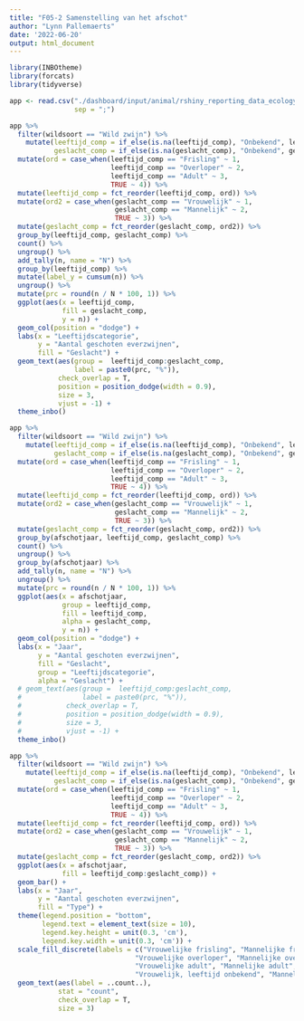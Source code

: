 ```yaml
---
title: "F05-2 Samenstelling van het afschot"
author: "Lynn Pallemaerts"
date: '2022-06-20'
output: html_document
---
```


```r
library(INBOtheme)
library(forcats)
library(tidyverse)
```

```r
app <- read.csv("./dashboard/input/animal/rshiny_reporting_data_ecology.csv",
                sep = ";")
```

```r
app %>%
  filter(wildsoort == "Wild zwijn") %>%
    mutate(leeftijd_comp = if_else(is.na(leeftijd_comp), "Onbekend", leeftijd_comp),
           geslacht_comp = if_else(is.na(geslacht_comp), "Onbekend", geslacht_comp)) %>%
  mutate(ord = case_when(leeftijd_comp == "Frisling" ~ 1,
                         leeftijd_comp == "Overloper" ~ 2,
                         leeftijd_comp == "Adult" ~ 3,
                         TRUE ~ 4)) %>%
  mutate(leeftijd_comp = fct_reorder(leeftijd_comp, ord)) %>%
  mutate(ord2 = case_when(geslacht_comp == "Vrouwelijk" ~ 1,
                          geslacht_comp == "Mannelijk" ~ 2,
                          TRUE ~ 3)) %>%
  mutate(geslacht_comp = fct_reorder(geslacht_comp, ord2)) %>%
  group_by(leeftijd_comp, geslacht_comp) %>%
  count() %>%
  ungroup() %>%
  add_tally(n, name = "N") %>%
  group_by(leeftijd_comp) %>%
  mutate(label_y = cumsum(n)) %>%
  ungroup() %>%
  mutate(prc = round(n / N * 100, 1)) %>%
  ggplot(aes(x = leeftijd_comp,
             fill = geslacht_comp,
             y = n)) +
  geom_col(position = "dodge") +
  labs(x = "Leeftijdscategorie",
       y = "Aantal geschoten everzwijnen",
       fill = "Geslacht") +
  geom_text(aes(group =  leeftijd_comp:geslacht_comp,
                label = paste0(prc, "%")),
            check_overlap = T,
            position = position_dodge(width = 0.9),
            size = 3,
            vjust = -1) +
  theme_inbo()
```

```r
app %>%
  filter(wildsoort == "Wild zwijn") %>%
    mutate(leeftijd_comp = if_else(is.na(leeftijd_comp), "Onbekend", leeftijd_comp),
           geslacht_comp = if_else(is.na(geslacht_comp), "Onbekend", geslacht_comp)) %>%
  mutate(ord = case_when(leeftijd_comp == "Frisling" ~ 1,
                         leeftijd_comp == "Overloper" ~ 2,
                         leeftijd_comp == "Adult" ~ 3,
                         TRUE ~ 4)) %>%
  mutate(leeftijd_comp = fct_reorder(leeftijd_comp, ord)) %>%
  mutate(ord2 = case_when(geslacht_comp == "Vrouwelijk" ~ 1,
                          geslacht_comp == "Mannelijk" ~ 2,
                          TRUE ~ 3)) %>%
  mutate(geslacht_comp = fct_reorder(geslacht_comp, ord2)) %>%
  group_by(afschotjaar, leeftijd_comp, geslacht_comp) %>%
  count() %>%
  ungroup() %>%
  group_by(afschotjaar) %>%
  add_tally(n, name = "N") %>%
  ungroup() %>%
  mutate(prc = round(n / N * 100, 1)) %>%
  ggplot(aes(x = afschotjaar,
             group = leeftijd_comp,
             fill = leeftijd_comp,
             alpha = geslacht_comp,
             y = n)) +
  geom_col(position = "dodge") +
  labs(x = "Jaar",
       y = "Aantal geschoten everzwijnen",
       fill = "Geslacht",
       group = "Leeftijdscategorie",
       alpha = "Geslacht") +
  # geom_text(aes(group =  leeftijd_comp:geslacht_comp,
  #               label = paste0(prc, "%")),
  #           check_overlap = T,
  #           position = position_dodge(width = 0.9),
  #           size = 3,
  #           vjust = -1) +
  theme_inbo()
```

```r
app %>%
  filter(wildsoort == "Wild zwijn") %>%
    mutate(leeftijd_comp = if_else(is.na(leeftijd_comp), "Onbekend", leeftijd_comp),
           geslacht_comp = if_else(is.na(geslacht_comp), "Onbekend", geslacht_comp)) %>%
  mutate(ord = case_when(leeftijd_comp == "Frisling" ~ 1,
                         leeftijd_comp == "Overloper" ~ 2,
                         leeftijd_comp == "Adult" ~ 3,
                         TRUE ~ 4)) %>%
  mutate(leeftijd_comp = fct_reorder(leeftijd_comp, ord)) %>%
  mutate(ord2 = case_when(geslacht_comp == "Vrouwelijk" ~ 1,
                          geslacht_comp == "Mannelijk" ~ 2,
                          TRUE ~ 3)) %>%
  mutate(geslacht_comp = fct_reorder(geslacht_comp, ord2)) %>%
  ggplot(aes(x = afschotjaar,
             fill = leeftijd_comp:geslacht_comp)) +
  geom_bar() +
  labs(x = "Jaar",
       y = "Aantal geschoten everzwijnen",
       fill = "Type") +
  theme(legend.position = "bottom",
        legend.text = element_text(size = 10),
        legend.key.height = unit(0.3, 'cm'),
        legend.key.width = unit(0.3, 'cm')) +
  scale_fill_discrete(labels = c("Vrouwelijke frisling", "Mannelijke frisling", "Onbekende frisling",
                               "Vrouwelijke overloper", "Mannelijke overloper", "Onbekende overloper",
                               "Vrouwelijke adult", "Mannelijke adult", "Onbekende adult",
                               "Vrouwelijk, leeftijd onbekend", "Mannelijk, leeftijd onbekend", "Onbekend")) +
  geom_text(aes(label = ..count..),
            stat = "count",
            check_overlap = T,
            size = 3)
```

